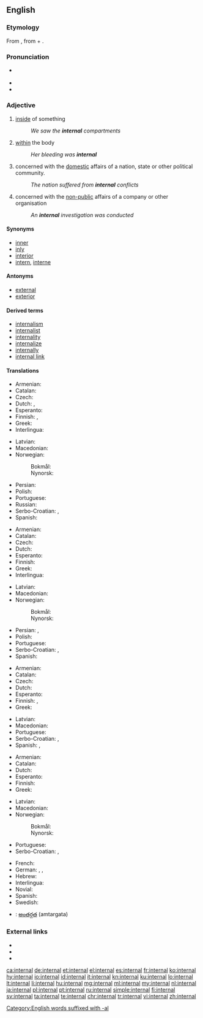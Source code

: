 ==English==

===Etymology===
From {{etyl|ML.|en}} {{m|la|internālis||of or pertaining to the inner part}}, from {{etyl|la|en}} {{term|internus||internal|lang=la}} + {{m|la|-ālis}}. <!-- alternative: as intern + -al[Century 1911] -->

===Pronunciation===
* {{a|US}} {{IPA|/ɪnˈtɝnəl/|lang=en}}
* {{audio|en-us-internal.ogg|Audio (US)|lang=en}}
* {{rhymes|ɜː(r)nəl|lang=en}}

===Adjective===
{{en-adj}}

# [[inside]] of something
#: ''We saw the '''internal''' compartments''
# [[within]] the body
#: ''Her bleeding was '''internal'''''
# concerned with the [[domestic]] affairs of a nation, state or other political community.
#: ''The nation suffered from '''internal''' conflicts''
# concerned with the [[non-public]] affairs of a company or other organisation
#: ''An '''internal''' investigation was conducted''

====Synonyms====
* [[inner]]
* [[inly]]
* [[interior]]
* [[intern]], [[interne]]

====Antonyms====
* [[external]]
* [[exterior]]

====Derived terms====
* [[internalism]]
* [[internalist]]
* [[internality]]
* [[internalize]]
* [[internally]]
* [[internal link]]

====Translations====
{{trans-top|inside of something}}
* Armenian: {{t|hy|ներքին|tr=nerk’in}}
* Catalan: {{t+|ca|intern}}
* Czech: {{t+|cs|vnitřní}}
* Dutch: {{t+|nl|intern}}, {{t+|nl|inwendig}}
* Esperanto: {{t|eo|interna}}
* Finnish: {{t+|fi|sisäinen}}, {{t+|fi|sisä-}}
* Greek: {{t+|el|εσωτερικός|m|tr=esoterikós}}
* Interlingua: {{t|ia|interne}}
{{trans-mid}}
* Latvian: {{t|lv|iekšējs}}
* Macedonian: {{t|mk|внатрешен|m|tr=vnátrešen}}
* Norwegian:
*: Bokmål: {{t|nb|intern}}
*: Nynorsk: {{t|nn|intern}}
* Persian: {{t+|fa|درونی|tr=darōni}}
* Polish: {{t+|pl|wewnętrzny}}
* Portuguese: {{t+|pt|interno}}
* Russian: {{t+|ru|внутренний|tr=vnútrennij}}
* Serbo-Croatian: {{t|sh|ȉntērnī}}, {{t|sh|ùnutrašnjī}}
* Spanish: {{t+|es|interno|m}}
{{trans-bottom}}

{{trans-top|within the body}}
* Armenian: {{t|hy|ներքին|tr=nerk’in}}
* Catalan: {{t+|ca|intern}}
* Czech: {{t+|cs|vnitřní}}
* Dutch: {{t+|nl|inwendig}}
* Esperanto: {{t|eo|interna}}
* Finnish: {{t+|fi|sisäinen}}
* Greek: {{t+|el|εσωτερικός|m|tr=esoterikós}}
* Interlingua: {{t|ia|interne}}
{{trans-mid}}
* Latvian: {{t|lv|iekšējs}}
* Macedonian: {{t|mk|внатрешен|m|tr=vnátrešen}}
* Norwegian:
*: Bokmål: {{t|nb|intern}}
*: Nynorsk: {{t|nn|intern}}
* Persian: {{t+|fa|درونی|tr=darōni}}, {{t+|fa|داخلی|tr=dâxeli}}
* Polish: {{t+|pl|wewnętrzny}}
* Portuguese: {{t+|pt|interno}}
* Serbo-Croatian: {{t|sh|ȉntērnī}}, {{t|sh|ùnutārnjī}}
* Spanish: {{t+|es|interno}}
{{trans-bottom}}

{{trans-top|concerned with the domestic affairs of a nation, state etc.}}
* Armenian: {{t|hy|ներքին|tr=nerk’in}}
* Catalan: {{t+|ca|intern}}
* Czech: {{t+|cs|domácí}}
* Dutch: {{t+|nl|binnenlands}}
* Esperanto: {{t|eo|interna}}
* Finnish: {{t+|fi|sisäinen}}, {{t+|fi|sisä-}}
* Greek: {{t+|el|εσωτερικός|m|tr=esoterikós}}
{{trans-mid}}
* Latvian: {{t|lv|iekšējs}}
* Macedonian: {{t|mk|внатрешен|m|tr=vnátrešen}}
* Portuguese: {{t+|pt|interno}}
* Serbo-Croatian: {{t|sh|ȉntērnī}}, {{t|sh|ùnutrašnjī}}
* Spanish: {{t+|es|interior}}, {{t+|es|interno}}
{{trans-bottom}}

{{trans-top|concerned with the non-public affairs of a company or other organisation}}
* Armenian: {{t|hy|ներքին|tr=nerk’in}}
* Catalan: {{t+|ca|intern}}
* Dutch: {{t+|nl|intern}}
* Esperanto: {{t|eo|interna}}
* Finnish: {{t+|fi|sisäinen}}
* Greek: {{t+|el|εσωτερικός|m|tr=esoterikós}}
{{trans-mid}}
* Latvian: {{t|lv|iekšējs}}
* Macedonian: {{t|mk|интерен|m|tr=ínteren}}
* Norwegian:
*: Bokmål: {{t|nb|intern}}
*: Nynorsk: {{t|nn|intern}}
* Portuguese: {{t+|pt|interno}}
* Serbo-Croatian: {{t|sh|ȉntērnī}}, {{t|sh|ùnutrašnjī}}
{{trans-bottom}}

{{checktrans-top}}
* French: {{t+check|fr|interne}}
* German: {{t+check|de|intern}}, {{t+check|de|innerlich}}, {{t-check|de|inländisch}}
* Hebrew: {{t-check|he|פנימי}}
* Interlingua: {{t-check|ia|interne}}
* Novial: {{t-check|nov|interni}}
* Spanish: {{t+check|es|interno}}
* Swedish: {{t+check|sv|intern}}
* {{ttbc|te}}: [[అంతర్గత]] (amtargata)
{{trans-bottom}}

===External links===
* {{R:Webster 1913}}
* {{R:Century 1911}}
* {{R:OneLook}}

[[Category:English words suffixed with -al]]

[[ca:internal]]
[[de:internal]]
[[et:internal]]
[[el:internal]]
[[es:internal]]
[[fr:internal]]
[[ko:internal]]
[[hy:internal]]
[[io:internal]]
[[id:internal]]
[[it:internal]]
[[kn:internal]]
[[ku:internal]]
[[lo:internal]]
[[lt:internal]]
[[li:internal]]
[[hu:internal]]
[[mg:internal]]
[[ml:internal]]
[[my:internal]]
[[nl:internal]]
[[ja:internal]]
[[pl:internal]]
[[pt:internal]]
[[ru:internal]]
[[simple:internal]]
[[fi:internal]]
[[sv:internal]]
[[ta:internal]]
[[te:internal]]
[[chr:internal]]
[[tr:internal]]
[[vi:internal]]
[[zh:internal]]